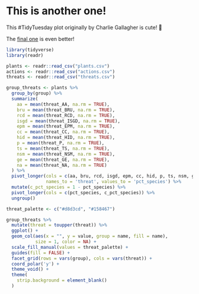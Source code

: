 # This is another one!

This #TidyTuesday plot originally by Charlie Gallagher
is cute! 🥧

The [final one](https://github.com/charlie-gallagher/tidy-tuesday/tree/master/extinct_plants) is even better!

```r
library(tidyverse)
library(readr)
```

```r
plants <- readr::read_csv("plants.csv")
actions <- readr::read_csv("actions.csv")
threats <- readr::read_csv("threats.csv")
```


```r
group_threats <- plants %>% 
  group_by(group) %>% 
  summarize(
    aa = mean(threat_AA, na.rm = TRUE),
    bru = mean(threat_BRU, na.rm = TRUE),
    rcd = mean(threat_RCD, na.rm = TRUE),
    isgd = mean(threat_ISGD, na.rm = TRUE),
    epm = mean(threat_EPM, na.rm = TRUE),
    cc = mean(threat_CC, na.rm = TRUE),
    hid = mean(threat_HID, na.rm = TRUE),
    p = mean(threat_P, na.rm = TRUE),
    ts = mean(threat_TS, na.rm = TRUE),
    nsm = mean(threat_NSM, na.rm = TRUE),
    ge = mean(threat_GE, na.rm = TRUE),
    na = mean(threat_NA, na.rm = TRUE)
  ) %>% 
  pivot_longer(cols = c(aa, bru, rcd, isgd, epm, cc, hid, p, ts, nsm, ge, na),
               names_to = 'threat', values_to = 'pct_species') %>% 
  mutate(c_pct_species = 1 - pct_species) %>% 
  pivot_longer(cols = c(pct_species, c_pct_species)) %>% 
  ungroup()

threat_palette <- c("#d8d3cd", "#158467")

group_threats %>% 
  mutate(threat = toupper(threat)) %>% 
  ggplot() + 
  geom_col(aes(x = "", y = value, group = name, fill = name),
           size = 1, color = NA) + 
  scale_fill_manual(values = threat_palette) + 
  guides(fill = FALSE) + 
  facet_grid(rows = vars(group), cols = vars(threat)) +
  coord_polar('y') + 
  theme_void() + 
  theme(
    strip.background = element_blank()
  )

```
